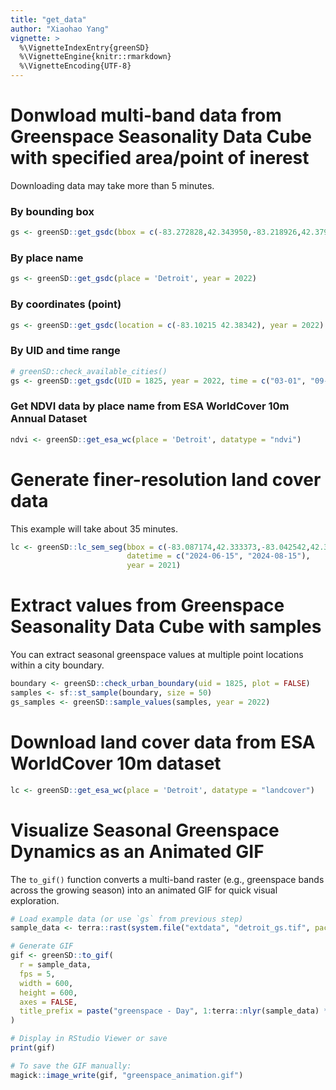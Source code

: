 ```yaml
---
title: "get_data"
author: "Xiaohao Yang"
vignette: >
  %\VignetteIndexEntry{greenSD}
  %\VignetteEngine{knitr::rmarkdown}
  %\VignetteEncoding{UTF-8}
---
```


# Donwload multi-band data from Greenspace Seasonality Data Cube with specified area/point of inerest
Downloading data may take more than 5 minutes.

### By bounding box

```r
gs <- greenSD::get_gsdc(bbox = c(-83.272828,42.343950,-83.218926,42.379719), year = 2022, mask = TRUE)
```

### By place name

```r
gs <- greenSD::get_gsdc(place = 'Detroit', year = 2022)
```

### By coordinates (point)

```r
gs <- greenSD::get_gsdc(location = c(-83.10215 42.38342), year = 2022)
```

### By UID and time range

```r
# greenSD::check_available_cities()
gs <- greenSD::get_gsdc(UID = 1825, year = 2022, time = c("03-01", "09-01"))
```

### Get NDVI data by place name from ESA WorldCover 10m Annual Dataset

```r
ndvi <- greenSD::get_esa_wc(place = 'Detroit', datatype = "ndvi")
```

# Generate finer-resolution land cover data
This example will take about 35 minutes.

```r
lc <- greenSD::lc_sem_seg(bbox = c(-83.087174,42.333373,-83.042542,42.358748), 
                          datetime = c("2024-06-15", "2024-08-15"),
                          year = 2021)
```

# Extract values from Greenspace Seasonality Data Cube with samples
You can extract seasonal greenspace values at multiple point locations 
within a city boundary.

```r
boundary <- greenSD::check_urban_boundary(uid = 1825, plot = FALSE)
samples <- sf::st_sample(boundary, size = 50)
gs_samples <- greenSD::sample_values(samples, year = 2022)
```

# Download land cover data from ESA WorldCover 10m dataset

```r
lc <- greenSD::get_esa_wc(place = 'Detroit', datatype = "landcover")
```

# Visualize Seasonal Greenspace Dynamics as an Animated GIF
The `to_gif()` function converts a multi-band raster (e.g., greenspace bands 
across the growing season) into an animated GIF for quick visual exploration.

```r
# Load example data (or use `gs` from previous step)
sample_data <- terra::rast(system.file("extdata", "detroit_gs.tif", package = "greenSD"))

# Generate GIF
gif <- greenSD::to_gif(
  r = sample_data,
  fps = 5,
  width = 600,
  height = 600,
  axes = FALSE,
  title_prefix = paste("greenspace - Day", 1:terra::nlyr(sample_data) * 10)
)

# Display in RStudio Viewer or save
print(gif)

# To save the GIF manually:
magick::image_write(gif, "greenspace_animation.gif")
```



